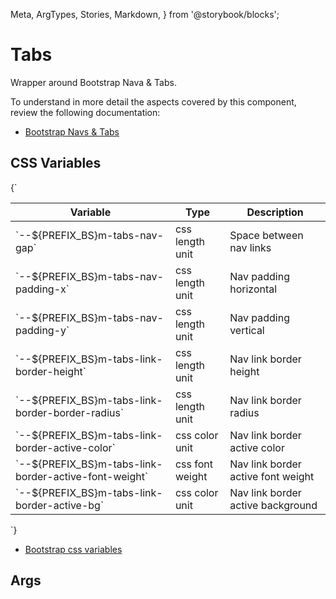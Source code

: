   Meta,
  ArgTypes,
  Stories,
  Markdown,
} from '@storybook/blocks';


# Tabs

Wrapper around Bootstrap Nava & Tabs.

To understand in more detail the aspects covered by this component, review the following documentation:

+ [Bootstrap Navs & Tabs](https://getbootstrap.com/docs/5.3/components/navs-tabs/)

## CSS Variables
<Markdown>
  {`

  | Variable                                                  | Type              | Description                        |
  |-----------------------------------------------------------|-------------------|------------------------------------|
  | \`--${PREFIX_BS}m-tabs-nav-gap\`                          | css length unit   | Space between nav links            |
  | \`--${PREFIX_BS}m-tabs-nav-padding-x\`                    | css length unit   | Nav padding horizontal             |
  | \`--${PREFIX_BS}m-tabs-nav-padding-y\`                    | css length unit   | Nav padding vertical               |
  | \`--${PREFIX_BS}m-tabs-link-border-height\`               | css length unit   | Nav link border height             |
  | \`--${PREFIX_BS}m-tabs-link-border-border-radius\`        | css length unit   | Nav link border radius             |
  | \`--${PREFIX_BS}m-tabs-link-border-active-color\`         | css color unit    | Nav link border active color       |
  | \`--${PREFIX_BS}m-tabs-link-border-active-font-weight\`   | css font weight   | Nav link border active font weight |
  | \`--${PREFIX_BS}m-tabs-link-border-active-bg\`            | css color unit    | Nav link border active background  |

  `}
</Markdown>

+ [Bootstrap css variables](https://getbootstrap.com/docs/5.3/components/navs-tabs/#css)

## Args
<Meta of={MTabsStories} />

<ArgTypes of={MTabsStories} />

<Stories />


